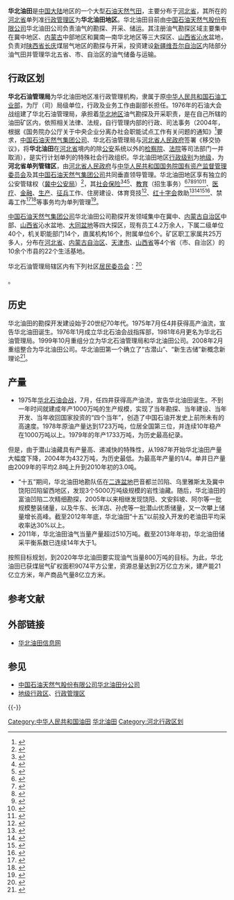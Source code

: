 {{otheruse|subject=河北省一地级行政单位|other=同名的中石油的分公司|中国石油天然气股份有限公司华北油田分公司}}
{{中国行政管理区
|name = 华北油田地区
|nickname = 华北石油（矿区/地区）
|image_city = Huabei Oilfield geographical area,P.R.China.png
|image_caption = 华北油田地区全国地理位置图
|image_map = North China Oilfiel Region,Heibei Province,P.R.China.png
|mapimage_width   = 230px
|map_caption = 华北油田地区（机关总部驻地）在河北省的位置
|class = [[地级行政区|正地级]]单列管辖区
|subdivision_type = 国家
|subdivision_name = 中华人民共和国
|subdivision_type1 = 省
|subdivision_name1 = 河北
|leader_title      = 管理局局长兼执行董事
|leader_name       = 修景涛（管理局局长兼执行董事）
|leader_title1     = 华北油田党委书记
|leader_name1      = 修景涛（华北油田党委书记）
|established_title = 设管辖区
|established_date = 1976年
|area_total = 367
|admini_division_code=
|population_total = 12.65
|population_as_of = 2016
|latd = 38
|latm = 41
|lats = 50
|latNS = N
|longd = 116
|longm = 5
|longs = 44
|longEW = E
|areacode = 0317
|postcode = 062552
|carlicense = 冀J <del>冀O</del>
|location = 河北省华北油田地区会战道中段
|website = http://www.hbjzga.gov.cn/<br />[http://www.oilhb.com 华北油田信息网]
|footnotes = 华北油田地区接受[[河北省|河北省]]与[[中国石油天然气集团|中国石油天然气集团]]双重领导
}}
'''华北油田'''是[[中国大陆|中国大陆]]地区的一个大型[[油田|石油]][[天然气田|天然气田]]，主要分布于[[河北省|河北省]]，其所在的[[河北省|河北省]]单列准[[行政管理区|行政管理区]]为'''华北油田地区'''。华北油田目前由[[中国石油天然气股份|中国石油天然气股份有限公司]]华北油田公司负责油气的勘探、开采、储运。其注册油气勘探区域主要集中在冀中地区、[[内蒙古自治区|内蒙古]]中部地区和冀南—南华北地区等三大探区、[[山西省|山西省]][[沁水县|沁水]]盆地，负责对[[陕西省|陕西省]][[长庆|长庆]]煤层气地区的勘探与开采，投资建设[[新疆维吾尔自治区|新疆维吾尔自治区]]内陆部分油气田并管理华北五省、市、自治区的油气储备与运输。

== 行政区划 ==
{{expand-section|time=2015-02-15}}
'''华北石油管理局'''为华北油田地区准行政管理机构，隶属于原[[中华人民共和国石油工业部|中华人民共和国石油工业部]]，为厅（司）局级单位，行政及业务工作由副部长担任。1976年的石油大会战组建了华北石油管理局，承担着[[华北地区|华北地区]]油气勘探及开采职责，是在自己所辖的油田矿区内，依照相关法律、法规，自行管理内部的行政、司法事务（2004年，根据《国务院办公厅关于中央企业分离办社会职能试点工作有关问题的通知》<ref>{{Cite web|title=国务院办公厅关于中央企业分离办社会职能试点工作有关问题的通知（国办发〔2004〕22号）|url=http://www.gov.cn/xxgk/pub/govpublic/mrlm/200803/t20080328_32359.html|accessdate=2004年3月30日|archive-date=2013年7月3日|archive-url=https://web.archive.org/web/20130703210810/http://www.gov.cn/xxgk/pub/govpublic/mrlm/200803/t20080328_32359.html|dead-url=no}}</ref>要求，[[中国石油天然气集团公司|中国石油天然气集团公司]]、华北石油管理局与[[河北省人民政府|河北省人民政府]]签署《移交协议》，将'''华北油田'''在[[河北省|河北省]]境内的除[[公安|公安]]系统以外的[[检察院|检察院]]、[[法院|法院]]等司法部门一并取消），是实行计划单列的特殊社会行政组织。华北油田地区[[行政级别|行政级别]]为[[地级|地级]]，为'''河北省单列管辖区'''，由[[河北省人民政府|河北省人民政府]]与[[国务院国有资产监督管理委员会|中华人民共和国国务院国有资产监督管理委员会]]及其[[中国石油天然气集团|中国石油天然气集团公司]]共同垂直领导管理。华北油田地区享有独立的公安管辖权（[[河北省冀中公安局|冀中公安局]]）<ref>{{Cite web|title=河北省冀中公安局官网|url=http://www.hbjzga.gov.cn/|accessdate=2013年7月7日|archive-date=2013年10月5日|archive-url=https://web.archive.org/web/20131005224347/http://www.hbjzga.gov.cn/|dead-url=no}}</ref>，其[[社会保险|社会保险]]<ref>{{Cite web|title=河北省人力资源和社会保障厅关于明确华北油田社会保险经办机构有关问题的通知|url=http://www.he.lss.gov.cn/zcfg/index.shtml?id=69305269|accessdate=2005年6月6日|archiveurl=https://web.archive.org/web/20140413145843/http://www.he.lss.gov.cn/zcfg/index.shtml?id=69305269|archivedate=2014年4月13日|dead-url=yes}}</ref><ref>{{Cite web|title=河北省失业保险金标准2016年起调整|url=http://www.hebei.gov.cn/eportal/ui?pageId=10751506&articleKey=13644814&columnId=10756614|accessdate=2016年11月29日|archiveurl=https://web.archive.org/web/20161220050631/http://www.hebei.gov.cn/eportal/ui?pageId=10751506&articleKey=13644814&columnId=10756614|archivedate=2016年12月20日|dead-url=yes}}</ref><ref>{{Cite web|title=河北省将提高失业人员失业保险金标准|url=http://www.hebcz.gov.cn/xwdt/gzdt/201611/t20161129_263014.html|accessdate=2016年11月29日|publisher=河北省财政厅|archiveurl=https://web.archive.org/web/20161220031620/http://www.hebcz.gov.cn/xwdt/gzdt/201611/t20161129_263014.html|archivedate=2016年12月20日|dead-url=yes}}</ref>、[[教育|教育]]（招生事务）<ref>{{Cite web|title=河北省教育考试院：我省2018年上半年高等教育自学考试顺利结束|url=http://www.hebeea.edu.cn/html/zhxx/zkxx/2018/0503-135713-269.html|accessdate=2018年4月28日|archive-date=2018年5月9日|archive-url=https://web.archive.org/web/20180509220534/http://www.hebeea.edu.cn/html/zhxx/zkxx/2018/0503-135713-269.html|dead-url=no}}</ref><ref>{{Cite web|url=http://sk.hebeea.edu.cn/EnrollChooseDQ.aspx|title=全国计算机等级考试河北省地级市报名地区（若出现错误提示，请点击“填写报名信息”→“同意”查阅）|language=中文|accessdate=2013年7月7日|deadurl=yes|archiveurl=https://web.archive.org/web/20160827174703/http://sk.hebeea.edu.cn/EnrollChooseDQ.aspx|archivedate=2016年8月27日}}</ref><ref>{{Cite web|title=河北省自学考试地级市报名地区（页面右上侧“各设区市考试机构”）|url=http://zk.hebeea.edu.cn/HebzkWeb/index.do|accessdate=2013年7月7日|archive-date=2013年1月2日|archive-url=https://web.archive.org/web/20130102214136/http://zk.hebeea.edu.cn/HebzkWeb/index.do|dead-url=no}}</ref><ref>{{Cite web|title=全国大学英语四六级考试河北省地级市报名地区（若出现错误提示，请点击“填写报名信息”→“同意”查阅）|url=http://sk.hebeea.edu.cn:8085/|accessdate=2013年7月7日|archiveurl=https://web.archive.org/web/20140327142921/http://sk.hebeea.edu.cn:8085/|archivedate=2014年3月27日|dead-url=yes}}</ref><ref>{{Cite web|title=全国英语等级考试河北省地级市报名地区（若出现错误提示，请点击“填写报名信息”→“同意”查阅）|url=http://sk.hebeea.edu.cn:8080/|accessdate=2013年7月7日|archiveurl=https://web.archive.org/web/20140704101302/http://sk.hebeea.edu.cn:8080/|archivedate=2014年7月4日|dead-url=yes}}</ref><ref>{{Cite web|title=河北省中等职业学校招生来源计划网上查询系统→“选择地市”|url=http://ckxx.hebeea.edu.cn:8080/|accessdate=2013年7月7日|archive-date=2013年7月22日|archive-url=https://web.archive.org/web/20130722160407/http://ckxx.hebeea.edu.cn:8080/|dead-url=no}}</ref>、[[医疗卫生|医疗]]、[[金融|金融]]、[[生产|生产]]、[[征兵|征兵]]工作、住房建设、体育竞技<ref>{{Cite web|title=河北省第十五届运动会相关奖项名单|url=http://www.hebsport.gov.cn/zhuantipindao/hebeishengyundonghui/jiangpaibang/2018/0928/10510.html|accessdate=2018年9月28日|publisher=河北省体育局}}</ref>、[[红十字会|红十字会]]救助<ref>{{Cite web|title=河北省红十字工作会议在石家庄召开|url=http://www.hebredcross.org/smartcore/web/hbhsz/snyw/5d4019aa4de12782014de130c4860043.htm|accessdate=2015年2月12日|publisher=河北省红十字会|archive-date=2020年4月2日|archive-url=https://web.archive.org/web/20200402162210/http://www.hebredcross.org/smartcore/web/hbhsz/snyw/5d4019aa4de12782014de130c4860043.htm|dead-url=no}}</ref><ref>{{Cite web|title=河北省红会学习贯彻十九届五中全会精神开|url=https://www.redcross.org.cn/html/2020-11/75260.html|accessdate=2020年11月20日|publisher=河北省红十字会|archive-date=2020年11月20日|archive-url=https://www.redcross.org.cn/html/2020-11/75260.htmloss.org/smartcore/web/hbhsz/snyw/5d4019aa4de12782014de130c4860043.htm|dead-url=no}}</ref><ref>{{Cite web|title=“巾帼英雄”现善举 华北油田志愿者代莹成功捐髓|url=http://news.china.com.cn/txt/2016-04/23/content_38309948.htm|accessdate=2016-04-23|publisher=中国网|archive-date=2016-04-24|archive-url=https://web.archive.org/web/20160424113926/http://news.china.com.cn/txt/2016-04/23/content_38309948.htm|dead-url=no}}</ref><ref>{{Cite web|title=服务冬奥会 京冀携手构建中国航空救援空地生命走廊|url=http://news.china.com.cn/txt/2016-04/23/content_38309948.htm|accessdate=2016-04-23|publisher=中国网|archive-date=2016-04-24|archive-url=https://web.archive.org/web/20160424113926/http://news.china.com.cn/txt/2016-04/23/content_38309948.htm|dead-url=no}}</ref>、禁毒工作<ref>{{Cite web|title=关于进一步加强 全省学校毒品预防教育工作的意见|url=http://jyt.hebei.gov.cn/col/1410097726928/2014/05/28/1410097799201.html|accessdate=2014-05-28|publisher=河北省禁毒委员会办公室}}</ref><ref>{{Cite web|title=河北省召开全省禁毒工作电视电话会议|url=http://report.hebei.com.cn/system/2020/04/16/100278196.shtml|accessdate=2020-04-16|publisher=长城网|archive-date=2020-04-28|archive-url=https://web.archive.org/web/20200428023406/http://report.hebei.com.cn/system/2020/04/16/100278196.shtml|dead-url=no}}</ref>等事务均为单列管理<ref>{{Cite web|title=华北油田：力保京津冀地区200多万住户温暖过冬|url=http://www.hebei.gov.cn/hebei/11937442/10761139/14536005/index.html|accessdate=2019年1月24日|publisher=河北省人民政府}}</ref>。

[[中国石油天然气集团|中国石油天然气集团公司]]华北油田公司勘探开发领域集中在冀中、[[内蒙古自治区|内蒙古自治区]]中部、[[山西省|山西省]]沁水盆地、[[大同盆地|大同盆地]]等四大探区，现有员工4.2万余人，下属二级单位40个，机关职能部门14个，直属机构16个，附属单位6个。矿区职工家属共25万多人，分布在[[河北省|河北省]]、[[内蒙古自治区|内蒙古自治区]]、[[天津市|天津市]]、[[山西省|山西省]]等4个省（市、自治区）的10余个市县的22个生活基地。

华北石油管理局辖区内有下列社区[[居民委员会|居民委员会]]：<ref>{{PRC admin/ref sgc|13/09/82/400/000}}</ref>

{{PRC admin/children|13/09/82/400/000}}。

==历史==
华北油田的勘探开发建设始于20世纪70年代。1975年7月任4井获得高产油流，宣告华北油田诞生。1976年1月成立华北石油会战指挥部，1981年6月更名为华北石油管理局。1999年10月重组分立为华北石油管理局和华北油田公司。2008年2月重组整合为华北油田公司。华北油田第一个确立了“古潜山”、“新生古储”新概念新理论<ref>{{cite web|title=中国石油天然气股份有限公司华北油田分公司|url=http://www.cnpc.com.cn/searchresult/InternetResult.aspx?k=%E5%8D%8E%E5%8C%97%E6%B2%B9%E7%94%B0&s=%E6%89%80%E6%9C%89%E7%BD%91%E7%AB%99|accessdate=2010年6月2日|publisher=中国石油天然气集团官网}}</ref>。

== 产量 ==
* 1975年[[华北石油会战|华北石油会战]]，7月，任四井获得高产油流，宣告华北油田诞生。不到一年时间就建成年产1000万吨的生产规模，实现了当年勘探、当年建设、当年开发、当年收回国家投资的“四个当年”，创造了中国石油开发史上前所未有的高速度。1978年原油产量达到1723万吨，位居全国第三位，并连续10年稳产在1000万吨以上。1979年的年产1733万吨，为历史最高纪录。
但是，由于潜山油藏具有产量高、递减快的特殊性，从1987年开始华北油田产量大幅度下降，2004年为432万吨，为历史最低。为最高年产量的1/4。单井日产量由2009年的平均2.8吨上升到2010年初的3.0吨。
* “十五”期间，华北油田地勘队伍在[[二连盆地|二连盆地]]巴音都兰凹陷、乌里雅斯太及冀中饶阳凹陷留西地区，发现3个5000万吨级规模的岩性油藏。随后，华北油田的富油凹陷二次精细勘探，2005年以来相继发现饶阳、文安斜坡、阿尔等一批规模整装储量，以及牛东、长洋店、孙虎等一批潜山优质储量，又一次攀上储量增长高峰。截至2012年年底，华北油田“十五”以前投入开发的老油田平均采收率达30%以上。
* 2011年，华北油田油气当量产量超过510万吨。截至2013年年初，华北油田储采平衡系数已连续14年大于1。
按照目标规划，到2020年华北油田要实现油气当量800万吨的目标。为此，华北油田已获煤层气矿权面积9074平方公里，资源总量达到2万亿立方米，建产能21亿立方米，年产商品气量8亿立方米。

== 参考文献 ==
{{Reflist|30em}}

== 外部链接 ==
* [https://web.archive.org/web/20100610165622/http://www.oilhb.com/ 华北油田信息网]

== 参见 ==
{{Portal box|中华人民共和国|河北|能源}}
* [[中国石油天然气股份有限公司华北油田分公司|中国石油天然气股份有限公司华北油田分公司]] 
* [[地级行政区|地级行政区]]、[[行政管理区|行政管理区]]

{{-}}
{{河北行政区划}}
{{华北油田地区行政直属机关及相关业务单位}}

[[Category:中华人民共和国油田|Category:中华人民共和国油田]]
[[Category:华北油田|]]
[[Category:河北行政区划|Category:河北行政区划]]